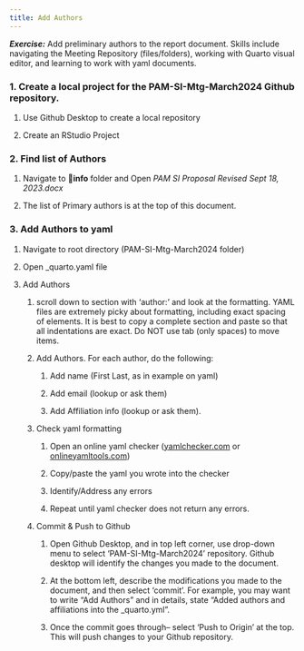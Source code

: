 ```yaml
---
title: Add Authors
---
```


***Exercise:*** Add preliminary authors to the report document. Skills include navigating the Meeting Repository (files/folders), working with Quarto visual editor, and learning to work with yaml documents.

### 1. Create a local project for the PAM-SI-Mtg-March2024 Github repository.

1.  Use Github Desktop to create a local repository

2.  Create an RStudio Project

### 2. Find list of Authors

1.  Navigate to 📁**info** folder and Open *PAM SI Proposal Revised Sept 18, 2023.docx*

2.  The list of Primary authors is at the top of this document.

### 3. Add Authors to yaml

1.  Navigate to root directory (PAM-SI-Mtg-March2024 folder)

2.  Open \_quarto.yaml file

3.  Add Authors

    1.  scroll down to section with 'author:' and look at the formatting. YAML files are extremely picky about formatting, including exact spacing of elements. It is best to copy a complete section and paste so that all indentations are exact. Do NOT use tab (only spaces) to move items.

    2.  Add Authors. For each author, do the following:

        1.  Add name (First Last, as in example on yaml)

        2.  Add email (lookup or ask them)

        3.  Add Affiliation info (lookup or ask them).

    3.  Check yaml formatting

        1.  Open an online yaml checker ([yamlchecker.com](https://yamlchecker.com/) or [onlineyamltools.com](https://onlineyamltools.com/validate-yaml))

        2.  Copy/paste the yaml you wrote into the checker

        3.  Identify/Address any errors

        4.  Repeat until yaml checker does not return any errors.

    4.  Commit & Push to Github

        1.  Open Github Desktop, and in top left corner, use drop-down menu to select 'PAM-SI-Mtg-March2024' repository. Github desktop will identify the changes you made to the document.

        2.  At the bottom left, describe the modifications you made to the document, and then select 'commit'. For example, you may want to write "Add Authors" and in details, state "Added authors and affiliations into the \_quarto.yml".

        3.  Once the commit goes through-- select 'Push to Origin' at the top. This will push changes to your Github repository.
